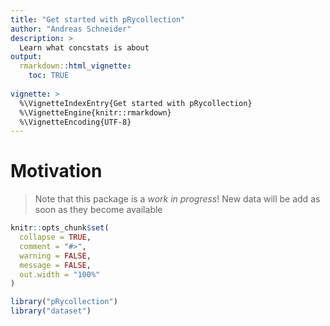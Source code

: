 ```yaml
---
title: "Get started with pRycollection"
author: "Andreas Schneider"
description: >
  Learn what concstats is about
output:
  rmarkdown::html_vignette:
    toc: TRUE
  
vignette: >
  %\VignetteIndexEntry{Get started with pRycollection}
  %\VignetteEngine{knitr::rmarkdown}
  %\VignetteEncoding{UTF-8}
---
```


# Motivation

> Note that this package is a *work in progress*! New data will be add as
soon as they become available

```r
knitr::opts_chunk$set(
  collapse = TRUE,
  comment = "#>",
  warning = FALSE,
  message = FALSE,
  out.width = "100%"
)
```


```r
library("pRycollection")
library("dataset")
```
